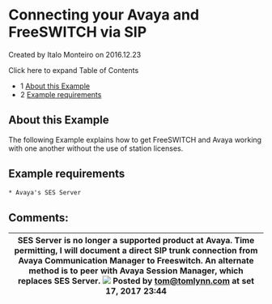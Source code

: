 
# Connecting your Avaya and FreeSWITCH via SIP 

 Created by  Italo Monteiro on 2016.12.23

Click here to expand Table of Contents

* 1 [About this Example](#-freeswitch--connecting-your-avaya-and-freeswitch-via-sip-)
* 2 [Example requirements](#-freeswitch--connecting-your-avaya-and-freeswitch-via-sip-)

## About this Example

The following Example explains how to get FreeSWITCH and Avaya working with one another without the use of station licenses.

## Example requirements

```xml
* Avaya's SES Server
```

## Comments:

| SES Server is no longer a supported product at Avaya. Time permitting, I will document a direct SIP trunk connection from Avaya Communication Manager to Freeswitch. An alternate method is to peer with Avaya Session Manager, which replaces SES Server. ![](/images/icons/contenttypes/comment_16.png) Posted by tom@tomlynn.com at set 17, 2017 23:44 |
| -------------------------------------------------------------------------------------------------------------------------------------------------------------------------------------------------------------------------------------------------------------------------------------------------------------------------------------------------------- |


